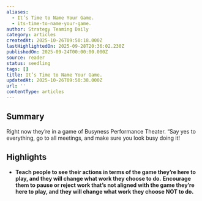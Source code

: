 ```yaml
---
aliases:
  - It’s Time to Name Your Game.
  - its-time-to-name-your-game.
author: Strategy Teaming Daily
category: articles
createdAt: 2025-10-26T09:50:18.000Z
lastHighlightedOn: 2025-09-28T20:36:02.230Z
publishedOn: 2025-09-24T00:00:00.000Z
source: reader
status: seedling
tags: []
title: It’s Time to Name Your Game.
updatedAt: 2025-10-26T09:50:38.000Z
url: ''
contentType: articles
---
```

## Summary

Right now they’re in a game of Busyness Performance Theater. “Say yes to everything, go to all meetings, and make sure you look busy doing it!

## Highlights

- **Teach people to see their actions in terms of the game they’re here to play, and they will change what work they choose to do.**
  **Encourage them to pause or reject work that’s not aligned with the game they’re here to play, and they will change what work they choose NOT to do.**
